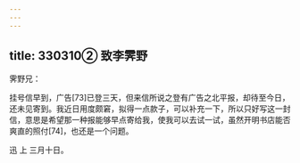 ```yaml
---
---
---
```

title: 330310② 致李霁野
---




霁野兄：

挂号信早到，广告[73]已登三天，但来信所说之登有广告之北平报，却待至今日，还未见寄到。我近日用度颇窘，拟得一点款子，可以补充一下，所以只好写这一封信，意思是希望那一种报能够早点寄给我，使我可以去试一试，虽然开明书店能否爽直的照付[74]，也还是一个问题。

迅 上 三月十日。